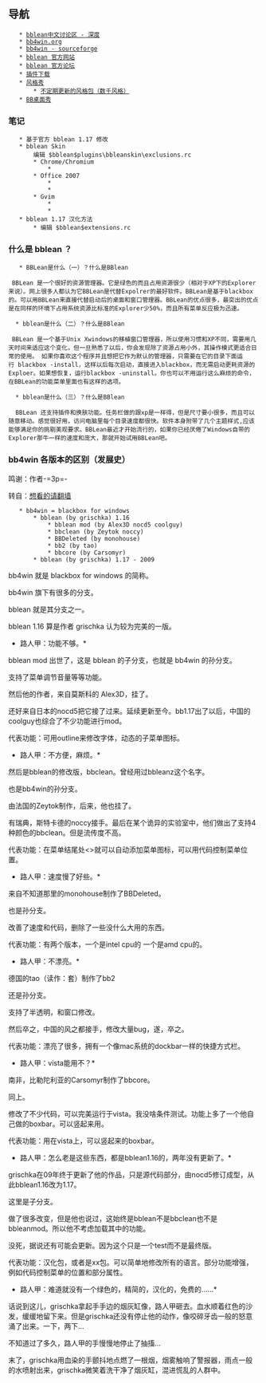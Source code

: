 ﻿== 导航 ==

    * [http://bbs.deepin.org/forum-382-1.html bblean中文讨论区 - 深度]
    * [http://www.bb4win.org bb4win.org]
    * [http://bb4win.sourceforge.net/ bb4win - sourceforge]
    * [http://bb4win.sourceforge.net/bblean/ bblean 官方网站]
    * [http://www.lostinthebox.com/index.php bblean 官方论坛]
    * [http://bb4win.sourceforge.net/plugins.htm 插件下载]
    * [http://www.ratednc-17.com/styles.php 风格秀]
        * [http://www.boxshots.org/styles.zip 不定期更新的风格包（数千风格）]
    * [http://www.boxshots.org BB桌面秀]

=== 笔记 ===

    * 基于官方 bblean 1.17 修改
    * bblean Skin
        编辑 $bblean$plugins\bbleanskin\exclusions.rc
        * Chrome/Chromium
            * {{{chrome.exe:Chrome_WidgetWin_0}}}
        * Office 2007
            * {{{wwlib.dll:OpusApp}}}
            * {{{wwlib.dll:_WwB}}}
        * Gvim
            * {{{gvim.exe:VIM_MESSAGES}}}
            * {{{gvim.exe:Vim}}}
    * bblean 1.17 汉化方法
        * 编辑 $bblean$extensions.rc

=== 什么是 bblean ？ ===

    * BBLean是什么（一）？什么是BBlean

  BBLean 是一个很好的资源管理器。它是绿色的而且占用资源很少（相对于XP下的Explorer来说）。网上很多人都认为它BBLean是代替Expolrer的最好软件。BBLean是基于blackbox的。可以用BBLean来直接代替启动后的桌面和窗口管理器。BBLean的优点很多，最突出的优点是在同样的环境下占用系统资源比标准的Explorer少50%，而且所有菜单反应极为迅速。

   * bblean是什么（二）？什么是BBlean

  BBLean 是一个基于Unix Xwindows的移植窗口管理器，所以使用习惯和XP不同，需要用几天时间来适应这个变化，但一旦熟悉了以后，你会发现除了资源占用小外，其操作模式更适合日常的使用。 如果你喜欢这个程序并且想把它作为默认的管理器，只需要在它的目录下面运行 blackbox -install，这样以后每次启动，直接进入blackbox，而无需启动更耗资源的Exploer。如果想恢复，运行blackbox -uninstall。你也可以不用运行这么麻烦的命令，在BBLean的功能菜单里面也有这样的选项。

   * bblean是什么（三）？什么是BBlean

   BBLean 还支持插件和换肤功能。任务栏做的跟xp是一样得，但是尺寸要小很多，而且可以随意移动。感觉很好用，访问电脑里每个目录速度都很快。软件本身附带了几个主题样式,应该能够满足你的挑剔美观要求。BBLean最近才开始流行的，如果你已经厌倦了Windows自带的Explorer那牛一样的速度和庞大，那就开始试用BBLean吧。

=== bb4win 各版本的区别（发展史） ===

鸣谢：作者-=3p=-

转自：[http://sites.google.com/site/yinsuoqiudao/home/wo-zai-chen-si/bb4win-ge-ban-ben-de-qu-bie 想看的请翻墙]

    * bb4win = blackbox for windows
        * bblean (by grischka) 1.16
            * bblean mod (by Alex3D nocd5 coolguy)
            * bbclean (by Zeytok noccy)
            * BBDeleted (by monohouse)
            * bb2 (by tao)
            * bbcore (by Carsomyr)
        * bblean (by grischka) 1.17 - 2009

bb4win 就是 blackbox for windows 的简称。

bb4win 旗下有很多的分支。

bblean 就是其分支之一。

bblean 1.16 算是作者 grischka 认为较为完美的一版。

*路人甲：功能不够。*

bblean mod 出世了，这是 bblean 的子分支，也就是 bb4win 的孙分支。

支持了菜单调节音量等等功能。

然后他的作者，来自莫斯科的 Alex3D，挂了。

还好来自日本的nocd5把它接了过来。延续更新至今。bb1.17出了以后，中国的coolguy也综合了不少功能进行mod。

代表功能：可用outline来修改字体，动态的子菜单图标。

*路人甲：不方便，麻烦。*

然后是bblean的修改版，bbclean。曾经用过bbleanz这个名字。

也是bb4win的孙分支。

由法国的Zeytok制作，后来，他也挂了。

有瑞典，斯特卡德的noccy接手。最后在某个诡异的实验室中，他们做出了支持4种颜色的bbclean。但是流传度不高。

代表功能：在菜单结尾处<{{{*}}}>就可以自动添加菜单图标，可以用代码控制菜单位置。

*路人甲：速度慢了好些。*

来自不知道那里的monohouse制作了BBDeleted。

也是孙分支。

改善了速度和代码，删除了一些没什么大用的东西。

代表功能：有两个版本，一个是intel cpu的 一个是amd cpu的。

*路人甲：不漂亮。*

德国的tao（读作：套）制作了bb2

还是孙分支。

支持了半透明，和窗口修改。

然后卒之，中国的风之都接手，修改大量bug，遂，卒之。

代表功能：漂亮了很多，拥有一个像mac系统的dockbar一样的快捷方式栏。

*路人甲：vista能用不？*

南非，比勒陀利亚的Carsomyr制作了bbcore。

同上。

修改了不少代码，可以完美运行于vista。我没啥条件测试。功能上多了一个他自己做的boxbar。可以竖起来用。

代表功能：用在vista上，可以竖起来的boxbar。

*路人甲：怎么老是这些东西，都是bblean1.16的，两年没有更新了。*

grischka在09年终于更新了他的作品，只是源代码部分，由nocd5修订成型，从此bblean1.16改为1.17。

这里是子分支。

做了很多改变，但是他也说过，这始终是bblean不是bbclean也不是bbleanmod。所以他不考虑加载其中的功能。

没死，据说还有可能会更新。因为这个只是一个test而不是最终版。

代表功能：汉化包，或者是xx包。可以简单地修改所有的语言。部分功能增强，例如代码控制菜单的位置和部分属性。

*路人甲：难道就没有一个绿色的，精简的，汉化的，免费的......*

话说到这儿，grischka拿起手手边的烟灰缸像，路人甲砸去。血水顺着红色的沙发，缓缓地留下来。但是grischka还没有停止他的动作，像咬碎牙齿一般的怒意涌了出来。一下，两下...

不知道过了多久，路人甲的手慢慢地停止了抽搐...

末了，grischka用血染的手颤抖地点燃了一根烟，烟雾触响了警报器，雨点一般的水喷射出来，grischka微笑着洗干净了烟灰缸，混进慌乱的人群中。


